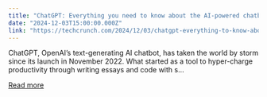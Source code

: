 ```yaml
---
title: "ChatGPT: Everything you need to know about the AI-powered chatbot"
date: "2024-12-03T15:00:00.000Z"
link: "https://techcrunch.com/2024/12/03/chatgpt-everything-to-know-about-the-ai-chatbot/"
---
```


ChatGPT, OpenAI’s text-generating AI chatbot, has taken the world by storm since its launch in November 2022. What started as a tool to hyper-charge productivity through writing essays and code with s...

[Read more](https://techcrunch.com/2024/12/03/chatgpt-everything-to-know-about-the-ai-chatbot/)

